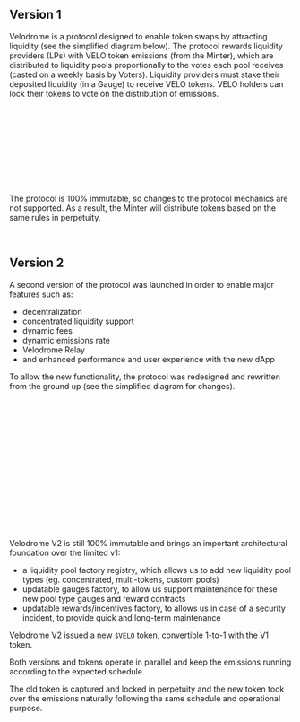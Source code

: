 
## Version 1

Velodrome is a protocol designed to enable token swaps by attracting liquidity
(see the simplified diagram below).
The protocol rewards liquidity providers (LPs) with VELO token emissions (from
the Minter), which are distributed to liquidity pools proportionally to the
votes each pool receives (casted on a weekly basis by Voters). Liquidity
providers must stake their deposited liquidity (in a Gauge) to receive VELO
tokens. VELO holders can lock their tokens to vote on the distribution of
emissions.

<SVG
  src="/svg/VELO/v1-simplified.svg"
  className="bg-white rounded my-16 w-full"
  viewBox="0 0 780 220"
  preserveAspectRatio="xMidYMid meet"
/>

The protocol is 100% immutable, so changes to the protocol mechanics are not
supported. As a result, the Minter will distribute tokens based on the same
rules in perpetuity.

<br />

## Version 2

A second version of the protocol was launched in order to enable major features
such as:

- decentralization
- concentrated liquidity support
- dynamic fees
- dynamic emissions rate
- Velodrome Relay
- and enhanced performance and user experience with the new dApp

To allow the new functionality, the protocol was redesigned and rewritten from
the ground up (see the simplified diagram for changes).

<SVG
  src="/svg/VELO/v2-simplified.svg"
  className="bg-white rounded my-16 w-full h-auto py-4"
  viewBox="0 1000 900 420"
  preserveAspectRatio="xMidYMid meet"
/>

Velodrome V2 is still 100% immutable and brings an important architectural
foundation over the limited v1:

- a liquidity pool factory registry, which allows us to add new liquidity pool
  types (eg. concentrated, multi-tokens, custom pools)
- updatable gauges factory, to allow us support maintenance for these new pool
  type gauges and reward contracts
- updatable rewards/incentives factory, to allows us in case of a security
  incident, to provide quick and long-term maintenance

Velodrome V2 issued a new `$VELO` token, convertible 1-to-1 with the V1 token.

Both versions and tokens operate in parallel and keep the
emissions running according to the expected schedule.

The old token is captured and locked in perpetuity and the new token took
over the emissions naturally following the same schedule and operational
purpose.
